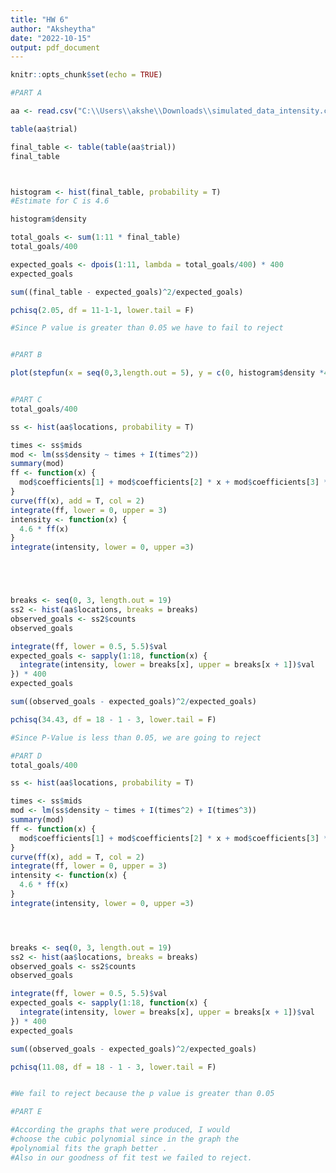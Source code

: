---
title: "HW 6"
author: "Aksheytha"
date: "2022-10-15"
output: pdf_document
---

```{r setup, include=FALSE}
knitr::opts_chunk$set(echo = TRUE)
```


```{r}
#PART A 

aa <- read.csv("C:\\Users\\akshe\\Downloads\\simulated_data_intensity.csv")

table(aa$trial)

final_table <- table(table(aa$trial))
final_table



histogram <- hist(final_table, probability = T)
#Estimate for C is 4.6

histogram$density

total_goals <- sum(1:11 * final_table)
total_goals/400

expected_goals <- dpois(1:11, lambda = total_goals/400) * 400
expected_goals

sum((final_table - expected_goals)^2/expected_goals)

pchisq(2.05, df = 11-1-1, lower.tail = F)

#Since P value is greater than 0.05 we have to fail to reject 


#PART B

plot(stepfun(x = seq(0,3,length.out = 5), y = c(0, histogram$density *4.6,0)))



```


```{r}
#PART C
total_goals/400

ss <- hist(aa$locations, probability = T)

times <- ss$mids 
mod <- lm(ss$density ~ times + I(times^2))
summary(mod) 
ff <- function(x) {
  mod$coefficients[1] + mod$coefficients[2] * x + mod$coefficients[3] * x^2 
} 
curve(ff(x), add = T, col = 2)
integrate(ff, lower = 0, upper = 3)
intensity <- function(x) {
  4.6 * ff(x)
}
integrate(intensity, lower = 0, upper =3)





breaks <- seq(0, 3, length.out = 19)
ss2 <- hist(aa$locations, breaks = breaks)
observed_goals <- ss2$counts
observed_goals

integrate(ff, lower = 0.5, 5.5)$val
expected_goals <- sapply(1:18, function(x) {
  integrate(intensity, lower = breaks[x], upper = breaks[x + 1])$val
}) * 400 
expected_goals

sum((observed_goals - expected_goals)^2/expected_goals)

pchisq(34.43, df = 18 - 1 - 3, lower.tail = F)

#Since P-Value is less than 0.05, we are going to reject

```


```{r}
#PART D
total_goals/400

ss <- hist(aa$locations, probability = T)

times <- ss$mids 
mod <- lm(ss$density ~ times + I(times^2) + I(times^3))
summary(mod) 
ff <- function(x) {
  mod$coefficients[1] + mod$coefficients[2] * x + mod$coefficients[3] * x^2 + mod$coefficients[4] * x^3
} 
curve(ff(x), add = T, col = 2)
integrate(ff, lower = 0, upper = 3)
intensity <- function(x) {
  4.6 * ff(x)
}
integrate(intensity, lower = 0, upper =3)




breaks <- seq(0, 3, length.out = 19)
ss2 <- hist(aa$locations, breaks = breaks)
observed_goals <- ss2$counts
observed_goals

integrate(ff, lower = 0.5, 5.5)$val
expected_goals <- sapply(1:18, function(x) {
  integrate(intensity, lower = breaks[x], upper = breaks[x + 1])$val
}) * 400 
expected_goals

sum((observed_goals - expected_goals)^2/expected_goals)

pchisq(11.08, df = 18 - 1 - 3, lower.tail = F)


#We fail to reject because the p value is greater than 0.05

```

```{r}
#PART E

#According the graphs that were produced, I would 
#choose the cubic polynomial since in the graph the
#polynomial fits the graph better . 
#Also in our goodness of fit test we failed to reject.
```


